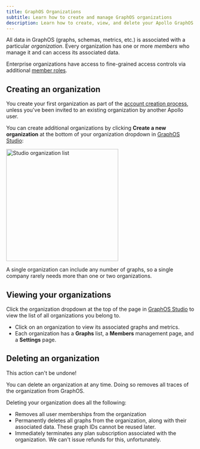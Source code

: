 ```yaml
---
title: GraphOS Organizations
subtitle: Learn how to create and manage GraphOS organizations
description: Learn how to create, view, and delete your Apollo GraphOS organizations.
---
```


All data in GraphOS (graphs, schemas, metrics, etc.) is associated with a particular _organization_. Every organization has one or more _members_ who manage it and can access its associated data.

<Tip>

Enterprise organizations have access to fine-grained access controls via additional [member roles](./members/#organization-wide-member-roles).

</Tip>

## Creating an organization

You create your first organization as part of the [account creation process](../quickstart/cloud/), unless you've been invited to an existing organization by another Apollo user.

You can create additional organizations by clicking **Create a new organization** at the bottom of your organization dropdown in [GraphOS Studio](https://studio.apollographql.com?referrer=docs-content):

<img
  src="../img/management/organization-list.jpg"
  className="screenshot"
  alt="Studio organization list"
  width="300"
/>

A single organization can include any number of graphs, so a single company rarely needs more than one or two organizations.

## Viewing your organizations

Click the organization dropdown at the top of the page in [GraphOS Studio](https://studio.apollographql.com?referrer=docs-content) to view the list of all organizations you belong to.

- Click on an organization to view its associated graphs and metrics.
- Each organization has a **Graphs** list, a **Members** management page, and a **Settings** page.

## Deleting an organization

<Caution>

This action can't be undone!

</Caution>

You can delete an organization at any time. Doing so removes all traces of the organization from GraphOS.

Deleting your organization does all the following:

- Removes all user memberships from the organization
- Permanently deletes all graphs from the organization, along with their associated data. These graph IDs cannot be reused later.
- Immediately terminates any plan subscription associated with the organization. We can't issue refunds for this, unfortunately.

